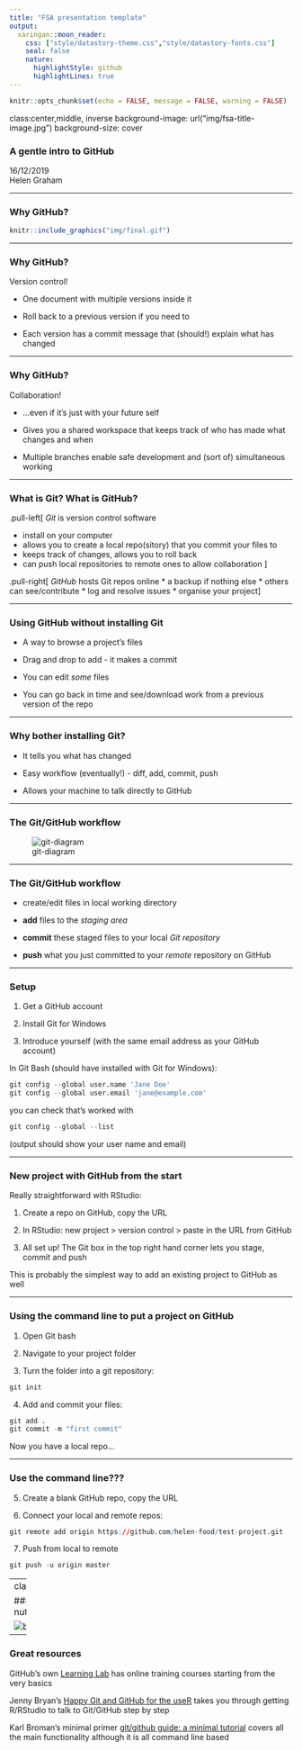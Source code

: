 ```yaml
---
title: "FSA presentation template"
output:
  xaringan::moon_reader:
    css: ["style/datastory-theme.css","style/datastory-fonts.css"]
    seal: false
    nature:
      highlightStyle: github
      highlightLines: true
---
```


```r
knitr::opts_chunk$set(echo = FALSE, message = FALSE, warning = FALSE)
```

class:center,middle, inverse
background-image: url("img/fsa-title-image.jpg")
background-size: cover

### A gentle intro to GitHub

<div class="bottomright">16/12/2019<br>Helen Graham</div>

---

### Why GitHub?

```r
knitr::include_graphics("img/final.gif")
```


---

### Why GitHub?

Version control! 

* One document with multiple versions inside it

* Roll back to a previous version if you need to

* Each version has a commit message that (should!) explain what has changed


<div class="bottom-right-logo"></div>
---

### Why GitHub?

Collaboration!

* ...even if it's just with your future self

* Gives you a shared workspace that keeps track of who has made what changes and when

* Multiple branches enable safe development and (sort of) simultaneous working

<div class="bottom-right-logo"></div>
---

### What is Git? What is GitHub?

.pull-left[
*Git* is version control software

* install on your computer 
* allows you to create a local repo(sitory) that you commit your files to
* keeps track of changes, allows you to roll back
* can push local repositories to remote ones to allow collaboration
]

.pull-right[
*GitHub* hosts Git repos online
* a backup if nothing else
* others can see/contribute
* log and resolve issues
* organise your project
]

<div class="bottom-right-logo"></div>

---

### Using GitHub without installing Git

* A way to browse a project's files

* Drag and drop to add - it makes a commit

* You can edit *some* files

* You can go back in time and see/download work from a previous version of the repo

<div class="bottom-right-logo"></div>

---

### Why bother installing Git?

* It tells you what has changed

* Easy workflow (eventually!) - diff, add, commit, push

* Allows your machine to talk directly to GitHub

<div class="bottom-right-logo"></div>

---

### The Git/GitHub workflow

![git-diagram](img/git-diagram.gif)

---

### The Git/GitHub workflow

* create/edit files in local working directory

* **add** files to the *staging area* 

* **commit** these staged files to your local *Git repository*

* **push** what you just committed to your *remote* repository on GitHub


<div class="bottom-right-logo"></div>

---

### Setup

1) Get a GitHub account

2) Install Git for Windows

3) Introduce yourself (with the same email address as your GitHub account)

In Git Bash (should have installed with Git for Windows):

```r
git config --global user.name 'Jane Doe'
git config --global user.email 'jane@example.com'
```

you can check that's worked with

```r
git config --global --list
```

(output should show your user name and email)

---

### New project with GitHub from the start

Really straightforward with RStudio:

1) Create a repo on GitHub, copy the URL

2) In RStudio: new project > version control > paste in the URL from GitHub

3) All set up! The Git box in the top right hand corner lets you stage, commit and push

This is probably the simplest way to add an existing project to GitHub as well

---

### Using the command line to put a project on GitHub

1) Open Git bash 

2) Navigate to your project folder

3) Turn the folder into a git repository: 

```r
git init
```

4) Add and commit your files:

```r
git add .
git commit -m "first commit"
```

Now you have a local repo...

---

### Use the command line???

5) Create a blank GitHub repo, copy the URL

6) Connect your local and remote repos:

```r
git remote add origin https://github.com/helen-food/test-project.git
```

7) Push from local to remote

```r
git push -u origin master
```

---
class:center,middle

### That's Git in a nutshell

![baby-yoda](img/baby-yoda.gif) 

---

### Great resources

GitHub's own [Learning Lab](https://lab.github.com/) has online training courses 
starting from the very basics

Jenny Bryan's [Happy Git and GitHub for the useR](https://happygitwithr.com/) takes you 
through getting R/RStudio to talk to Git/GitHub step by step

Karl Broman's minimal primer 
[git/github guide: a minimal tutorial](https://kbroman.org/github_tutorial/) covers 
all the main functionality although it is all command line based
